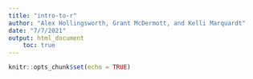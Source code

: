 ```yaml
---
title: "intro-to-r"
author: "Alex Hollingsworth, Grant McDermott, and Kelli Marquardt"
date: "7/7/2021"
output: html_document
    toc: true
---
```


```r
knitr::opts_chunk$set(echo = TRUE)
```

